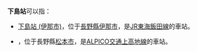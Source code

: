'''下島站'''可以指：
* [[下島站_(伊那市)|下島站 (伊那市)]]，位于[[長野縣|長野縣]][[伊那市|伊那市]]，是[[JR東海|JR東海]][[飯田線|飯田線]]的車站。
* {{lj|下島站 (松本市)|下島駅 (長野県松本市)}}，位于長野縣[[松本市|松本市]]，是[[ALPICO交通|ALPICO交通]][[上高地線|上高地線]]的車站。
{{disambiguation|cat=三字車站名消歧義}}